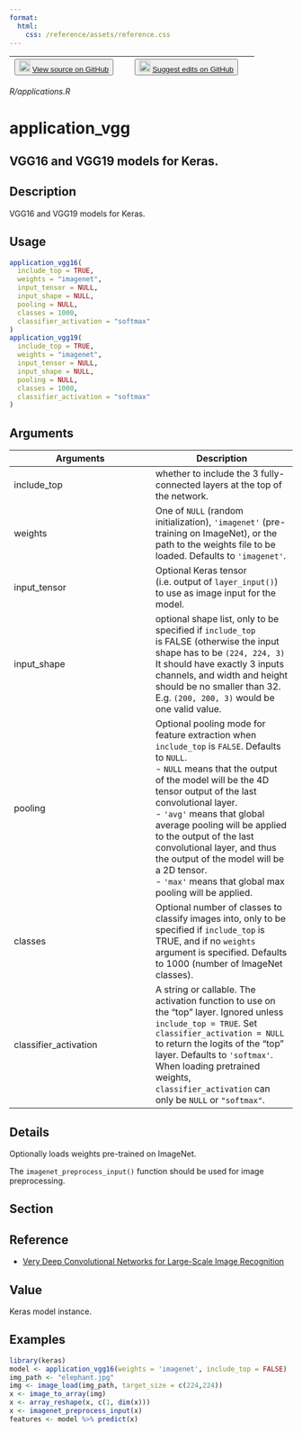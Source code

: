 ```yaml
---
format:
  html:
    css: /reference/assets/reference.css
---
```


| <button class="button"> ![](/reference/assets/GitHub-Mark-32px.png){width="20"} [View source on GitHub](https://github.com/rstudio/keras//blob/main/R/applications.R) </button> | <button class="button"> ![](/reference/assets/GitHub-Mark-32px.png){width="20"} [Suggest edits on GitHub](https://github.com/rstudio/keras//edit/main/R/applications.R) </button> |
|:------------------------------:|:--------------------------------------:|

*R/applications.R*

# application_vgg

## VGG16 and VGG19 models for Keras.

## Description
VGG16 and VGG19 models for Keras. 


## Usage
```r
application_vgg16( 
  include_top = TRUE, 
  weights = "imagenet", 
  input_tensor = NULL, 
  input_shape = NULL, 
  pooling = NULL, 
  classes = 1000, 
  classifier_activation = "softmax" 
) 
application_vgg19( 
  include_top = TRUE, 
  weights = "imagenet", 
  input_tensor = NULL, 
  input_shape = NULL, 
  pooling = NULL, 
  classes = 1000, 
  classifier_activation = "softmax" 
) 
```

## Arguments
|Arguments|Description|
|---|---|
| include_top | whether to include the 3 fully-connected layers at the top of the network. |
| weights | One of `NULL` (random initialization), `'imagenet'` (pre-training on ImageNet), or the path to the weights file to be loaded. Defaults to `'imagenet'`. |
| input_tensor | Optional Keras tensor (i.e. output of `layer_input()`) to use as image input for the model. |
| input_shape | optional shape list, only to be specified if `include_top`<br>is FALSE (otherwise the input shape has to be `(224, 224, 3)` It should have exactly 3 inputs channels, and width and height should be no smaller than 32. E.g. `(200, 200, 3)` would be one valid value. |
| pooling | Optional pooling mode for feature extraction when `include_top` is `FALSE`. Defaults to `NULL`. <br>- `NULL` means that the output of the model will be the 4D tensor output of the last convolutional layer. <br>- `'avg'` means that global average pooling will be applied to the output of the last convolutional layer, and thus the output of the model will be a 2D tensor. <br>- `'max'` means that global max pooling will be applied.  |
| classes | Optional number of classes to classify images into, only to be specified if `include_top` is TRUE, and if no `weights` argument is specified. Defaults to 1000 (number of ImageNet classes). |
| classifier_activation | A string or callable. The activation function to use on the "top" layer. Ignored unless `include_top = TRUE`. Set `classifier_activation = NULL` to return the logits of the "top" layer. Defaults to `'softmax'`. When loading pretrained weights, `classifier_activation` can only be `NULL` or `"softmax"`. |

## Details

Optionally loads weights pre-trained on ImageNet. 

The `imagenet_preprocess_input()` function should be used for image preprocessing. 

## Section

## Reference

 - [Very Deep Convolutional Networks for Large-Scale Image Recognition](https://arxiv.org/abs/1409.1556)

## Value
Keras model instance. 


## Examples
```r
library(keras) 
model <- application_vgg16(weights = 'imagenet', include_top = FALSE) 
img_path <- "elephant.jpg" 
img <- image_load(img_path, target_size = c(224,224)) 
x <- image_to_array(img) 
x <- array_reshape(x, c(1, dim(x))) 
x <- imagenet_preprocess_input(x) 
features <- model %>% predict(x) 
```


